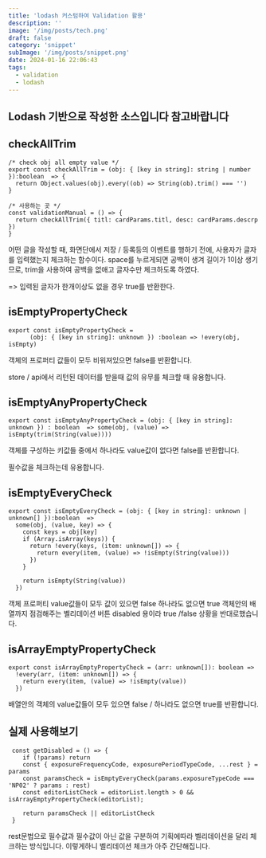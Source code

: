 ```yaml
---
title: 'lodash 커스텀하여 Validation 활용'
description: ''
image: '/img/posts/tech.png'
draft: false
category: 'snippet'
subImage: '/img/posts/snippet.png'
date: 2024-01-16 22:06:43
tags:
  - validation
  - lodash
---
```




## Lodash 기반으로 작성한 소스입니다 참고바랍니다



## checkAllTrim

```tsx
/* check obj all empty value */
export const checkAllTrim = (obj: { [key in string]: string | number }):boolean  => {
  return Object.values(obj).every((ob) => String(ob).trim() === '')
}

/* 사용하는 곳 */
const validationManual = () => {
  return checkAllTrim({ titl: cardParams.titl, desc: cardParams.descrp })
}
```

어떤 글을 작성할 때, 화면단에서 저장 / 등록등의 이벤트를 행하기 전에, 사용자가 글자를 입력했는지 체크하는 함수이다. space를 누르게되면 공백이 생겨 길이가 1이상 생기므로, trim을 사용하여 공백을 없애고 글자수만 체크하도록 하였다. 

=> 입력된 글자가 한개이상도 없을 경우 true를 반환한다.



## isEmptyPropertyCheck

```tsx
export const isEmptyPropertyCheck =
      (obj: { [key in string]: unknown }) :boolean => !every(obj, isEmpty)
```

객체의 프로퍼티 값들이 모두 비워져있으면 false를 반환합니다. 

store / api에서 리턴된 데이터를 받을때 값의 유무를 체크할 때 유용합니다.



## isEmptyAnyPropertyCheck

```tsx
export const isEmptyAnyPropertyCheck = (obj: { [key in string]: unknown }) : boolean  => some(obj, (value) => isEmpty(trim(String(value))))
```

객체를 구성하는 키값들 중에서 하나라도 value값이 없다면 false를 반환합니다.

필수값을 체크하는데 유용합니다.



## isEmptyEveryCheck

```tsx
export const isEmptyEveryCheck = (obj: { [key in string]: unknown | unknown[] }):boolean  =>
  some(obj, (value, key) => {
    const keys = obj[key]
    if (Array.isArray(keys)) {
      return !every(keys, (item: unknown[]) => {
        return every(item, (value) => !isEmpty(String(value)))
      })
    }

    return isEmpty(String(value))
  })

```

객체 프로퍼티 value값들이 모두 값이 있으면 false 하나라도 없으면 true
객체안의 배열까지 점검해주는 벨리데이션
버튼 disabled 용이라 true /false 상황을 반대로했습니다.



## isArrayEmptyPropertyCheck

```tsx
export const isArrayEmptyPropertyCheck = (arr: unknown[]): boolean =>
  !every(arr, (item: unknown[]) => {
    return every(item, (value) => !isEmpty(value))
  })
```

배열안의 객체의 value값들이 모두 있으면 false / 하나라도 없으면 true를 반환합니다.



## 실제 사용해보기

```tsx
 const getDisabled = () => {
    if (!params) return
    const { exposureFrequencyCode, exposurePeriodTypeCode, ...rest } = params
    const paramsCheck = isEmptyEveryCheck(params.exposureTypeCode === 'NP02' ? params : rest)
   	const editorListCheck = editorList.length > 0 && isArrayEmptyPropertyCheck(editorList);
 
    return paramsCheck || editorListCheck
 }
```

rest문법으로 필수값과 필수값이 아닌 값을 구분하여 기획에따라 벨리데이션을 달리 체크하는 방식입니다.
이렇게하니 벨리데이션 체크가 아주 간단해집니다.

